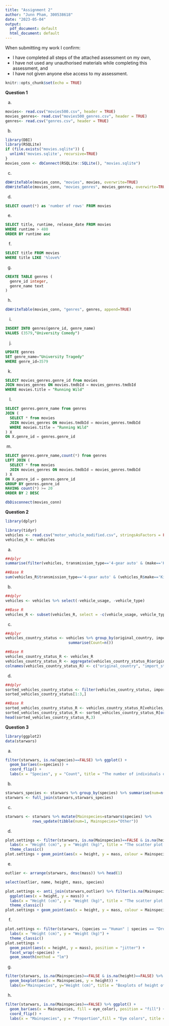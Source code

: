```yaml
---
title: "Assignment 2"
author: "Junn Pham, 300538618"
date: "2023-05-04"
output:
  pdf_document: default
  html_document: default
---
```

When submitting my work I confirm:

* I have completed all steps of the attached assessment on my own,
* I have not used any unauthorised materials while completing this assessment, and
* I have not given anyone else access to my assessment. 

```r
knitr::opts_chunk$set(echo = TRUE)
```

**Question 1**

a.

```r
movies<- read.csv("movies500.csv", header = TRUE)
movies_genres<- read.csv("movies500_genres.csv", header = TRUE)
genres<- read.csv("genres.csv", header = TRUE)
```

b.

```r
library(DBI)
library(RSQLite)
if (file.exists("movies.sqlite")) {
  unlink('movies.sqlite', recursive=TRUE)
}
movies_conn <- dbConnect(RSQLite::SQLite(), "movies.sqlite")
```

c.

```r
dbWriteTable(movies_conn, "movies", movies, overwrite=TRUE)
dbWriteTable(movies_conn, "movies_genres", movies_genres, overwirte=TRUE)
```

d.

```sql
SELECT count(*) as 'number of rows' FROM movies
```
e.

```sql
SELECT title, runtime, release_date FROM movies
WHERE runtime > 480
ORDER BY runtime asc
```

f.

```sql
SELECT title FROM movies
WHERE title LIKE '%love%'
```

g.

```sql
CREATE TABLE genres (
  genre_id integer,
  genre_name text
)
```

h.

```r
dbWriteTable(movies_conn, "genres", genres, append=TRUE)
```

i.

```sql
INSERT INTO genres(genre_id, genre_name)
VALUES (3579,"University Comedy")
```

j.

```sql
UPDATE genres 
SET genre_name="University Tragedy"
WHERE genre_id=3579
```

k.

```sql
SELECT movies_genres.genre_id from movies
JOIN movies_genres ON movies.tmdbId = movies_genres.tmdbId
WHERE movies.title = "Running Wild"
```

l.

```sql
SELECT genres.genre_name from genres
JOIN (
  SELECT * from movies
  JOIN movies_genres ON movies.tmdbId = movies_genres.tmdbId
  WHERE movies.title = "Running Wild"
) X
ON X.genre_id = genres.genre_id
```

m.

```sql
SELECT genres.genre_name,count(*) from genres
LEFT JOIN (
  SELECT * from movies
  JOIN movies_genres ON movies.tmdbId = movies_genres.tmdbId
) X
ON X.genre_id = genres.genre_id
GROUP BY genres.genre_id
HAVING count(*) >= 20
ORDER BY 2 DESC
```
```r
dbDisconnect(movies_conn)
```

**Question 2**

```r
library(dplyr)
```

```r
library(tidyr)
vehicles <- read.csv("motor_vehicle_modified.csv", stringsAsFactors = FALSE)
vehicles_R <- vehicles
```

a.

```r
##dplyr
summarise(filter(vehicles, transmission_type=='4-gear auto' & (make=='Kia' | make=='Honda')),count=n()) 

##Base R
sum(vehicles_R$transmission_type=='4-gear auto' & (vehicles_R$make=='Kia' | vehicles_R$make=='Honda')) 
```

b.
```r
##dplyr
vehicles <- vehicles %>% select(-vehicle_usage, -vehicle_type)

##Base R
vehicles_R <- subset(vehicles_R, select = -c(vehicle_usage, vehicle_type))
```

c.
```r
##dplyr
vehicles_country_status <- vehicles %>% group_by(original_country, import_status) %>% 
                            summarise(Count=n())

##Base R
vehicles_country_status_R <- vehicles_R
vehicles_country_status_R <- aggregate(vehicles_country_status_R$original_country, by=list(vehicles_country_status_R$original_country,vehicles_country_status_R$import_status), FUN=length)
colnames(vehicles_country_status_R) <- c("original_country", "import_status", "Count")
```

d.

```r
##dplyr
sorted_vehicles_country_status <- filter(vehicles_country_status, import_status=='used') %>% arrange(desc(Count))  
sorted_vehicles_country_status[1:3,]

##Base R
sorted_vehicles_country_status_R <- vehicles_country_status_R[vehicles_country_status_R$import_status=="used",]
sorted_vehicles_country_status_R <- sorted_vehicles_country_status_R[order(sorted_vehicles_country_status_R$Count, decreasing = TRUE),]
head(sorted_vehicles_country_status_R,3)

```

**Question 3**


```r
library(ggplot2)
data(starwars)
```

a.

```r
filter(starwars, is.na(species)==FALSE) %>% ggplot() +
  geom_bar(aes(x=species)) +
  coord_flip() + 
  labs(x = "Species", y = "Count", title = "The number of individuals of each species")
```

b.

```r
starwars_species <- starwars %>% group_by(species) %>% summarise(num=n())
starwars <- full_join(starwars,starwars_species)
```

c.

```r
starwars <- starwars %>% mutate(Mainspecies=starwars$species) %>% 
            rows_update(tibble(num=1, Mainspecies="Other"))

```

d.

```r
plot.settings <- filter(starwars, is.na(Mainspecies)==FALSE & is.na(height)==FALSE & is.na(mass)==FALSE) %>% ggplot(aes(x = height, y = mass)) + 
  labs(x = "Height (cm)", y = "Weight (kg)", title = "The scatter plot of weight and height of the mainspecies") + 
  theme_classic()
plot.settings + geom_point(aes(x = height, y = mass, colour = Mainspecies), position = "jitter")
```

e.

```r
outlier <- arrange(starwars, desc(mass)) %>% head(1)

select(outlier, name, height, mass, species)

plot.settings <- anti_join(starwars,outlier) %>% filter(is.na(Mainspecies)==FALSE & is.na(height)==FALSE & is.na(mass)==FALSE) %>% 
  ggplot(aes(x = height, y = mass)) + 
  labs(x = "Height (cm)", y = "Weight (kg)", title = "The scatter plot of weight and height of the mainspecies") + 
  theme_classic()
plot.settings + geom_point(aes(x = height, y = mass, colour = Mainspecies), position = "jitter")
```

f.

```r
plot.settings <- filter(starwars, (species == "Human" | species == "Droid") & is.na(height)==FALSE & is.na(mass)==FALSE) %>% ggplot( aes(x = height, y = mass)) + 
  labs(x = "Height (cm)", y = "Weight (kg)") + 
  theme_classic()
plot.settings + 
  geom_point(aes(x = height, y = mass), position = "jitter") + 
  facet_wrap(~species) + 
  geom_smooth(method = "lm")

```

g.

```r
filter(starwars, is.na(Mainspecies)==FALSE & is.na(height)==FALSE) %>% ggplot() + 
  geom_boxplot(aes(x = Mainspecies, y = height)) + 
  labs(x="Mainspecies", y="Height (cm)", title = "Boxplots of height of each mainspecies")

```

h.

```r
filter(starwars, is.na(Mainspecies)==FALSE) %>% ggplot() +
  geom_bar(aes(x = Mainspecies, fill = eye_color), position = "fill") +
  coord_flip() + 
  labs(x = "Mainspecies", y = "Proportion",fill = "Eye colors", title = "The proportions of the various eye colours within each mainspecies")
            
```

